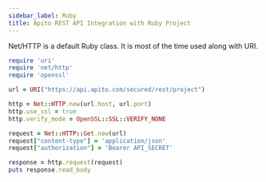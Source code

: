 ```yaml
---
sidebar_label: Ruby
title: Apito REST API Integration with Ruby Project
---
```

<head>
    <meta property="og:type" content="article" />
</head>


Net/HTTP is a default Ruby class. It is most of the time used along with URI.

<ApiSecretNote />

```ruby
require 'uri'
require 'net/http'
require 'openssl'

url = URI("https://api.apito.com/secured/rest/project")

http = Net::HTTP.new(url.host, url.port)
http.use_ssl = true
http.verify_mode = OpenSSL::SSL::VERIFY_NONE

request = Net::HTTP::Get.new(url)
request["content-type"] = 'application/json'
request["authorization"] = 'Bearer API_SECRET'

response = http.request(request)
puts response.read_body
```
